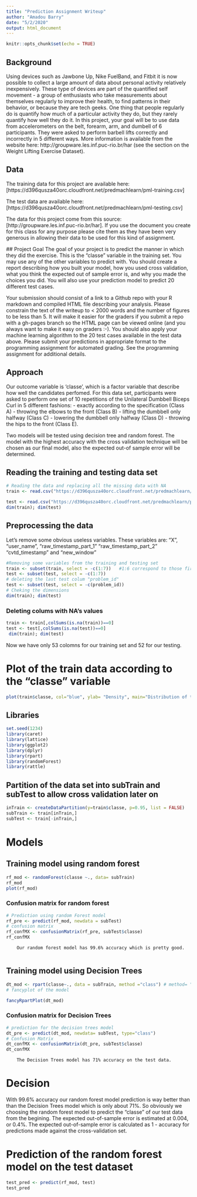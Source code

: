 ```yaml
---
title: "Prediction Assignment Writeup"
author: "Amadou Barry"
date: "5/2/2020"
output: html_document
---
```


```r
knitr::opts_chunk$set(echo = TRUE)
```

## Background
Using devices such as Jawbone Up, Nike FuelBand, and Fitbit it is now possible to collect a large amount of data about personal activity relatively inexpensively. These type of devices are part of the quantified self movement - a group of enthusiasts who take measurements about themselves regularly to improve their health, to find patterns in their behavior, or because they are tech geeks. One thing that people regularly do is quantify how much of a particular activity they do, but they rarely quantify how well they do it. In this project, your goal will be to use data from accelerometers on the belt, forearm, arm, and dumbell of 6 participants. They were asked to perform barbell lifts correctly and incorrectly in 5 different ways. More information is available from the website here: http://groupware.les.inf.puc-rio.br/har (see the section on the Weight Lifting Exercise Dataset).
        
## Data
The training data for this project are available here: [https://d396qusza40orc.cloudfront.net/predmachlearn/pml-training.csv]

The test data are available here: [https://d396qusza40orc.cloudfront.net/predmachlearn/pml-testing.csv]

The data for this project come from this source: [http://groupware.les.inf.puc-rio.br/har]. If you use the document you create for this class for any purpose please cite them as they have been very generous in allowing their data to be used for this kind of assignment.

 ## Project Goal
        The goal of your project is to predict the manner in which they did the exercise. This is the “classe” variable in the training set. You may use any of the other variables to predict with. You should create a report describing how you built your model, how you used cross validation, what you think the expected out of sample error is, and why you made the choices you did. You will also use your prediction model to predict 20 different test cases.

Your submission should consist of a link to a Github repo with your R markdown and compiled HTML file describing your analysis. Please constrain the text of the writeup to < 2000 words and the number of figures to be less than 5. It will make it easier for the graders if you submit a repo with a gh-pages branch so the HTML page can be viewed online (and you always want to make it easy on graders :-). You should also apply your machine learning algorithm to the 20 test cases available in the test data above. Please submit your predictions in appropriate format to the programming assignment for automated grading. See the programming assignment for additional details.

## Approach
Our outcome variable is 'classe',  which is a factor variable that describe how well the candidates perfomed. For this data set, participants were asked to perform one set of 10 repetitions of the Unilateral Dumbbell Biceps Curl in 5 different fashions: - exactly according to the specification (Class A) - throwing the elbows to the front (Class B) - lifting the dumbbell only halfway (Class C) - lowering the dumbbell only halfway (Class D) - throwing the hips to the front (Class E).

Two models will be tested using decision tree and random forest. The model with the highest accuracy with the cross validation technique will be chosen as our final model, also the expected out-of sample error will be determined.

## Reading the training and testing data set 
```r

# Reading the data and replacing all the missing data with NA
train <- read.csv("https://d396qusza40orc.cloudfront.net/predmachlearn/pml-training.csv", na.strings=c("NA","#DIV/0!", ""))

test <- read.csv("https://d396qusza40orc.cloudfront.net/predmachlearn/pml-testing.csv", na.strings=c("NA","#DIV/0!", ""))
dim(train); dim(test)
```
## Preprocessing the data 
 Let's remove some obvious useless variables.
 These variables are: "X", "user_name", "raw_timestamp_part_1" "raw_timestamp_part_2" "cvtd_timestamp" and "new_window"
```r
#Removing some variables from the training and testing set 
train <- subset(train, select = -c(1:7))   #1:6 correspond to those first 6 variables 
test <- subset(test, select = -c(1:7))  
# deleting the last test colum "problem_id"
test <- subset(test, select = -c(problem_id))
# Cheking the dimensions
dim(train); dim(test)

```
### Deleting colums with NA's values
```r
train <- train[,colSums(is.na(train))==0]
test <- test[,colSums(is.na(test))==0]
 dim(train); dim(test)
```
 Now we have only 53 colomns for our training set and 52 for our testing.
 
# Plot of the train data according to the "classe" variable 
```r
plot(train$classe, col="blue", ylab= "Density", main="Distribution of the variable classe")
```
## Libraries
```r
set.seed(1234)
library(caret)
library(lattice)
library(ggplot2)
library(dplyr)
library(rpart)
library(randomForest)
library(rattle)
```

## Partition of the data set into subTrain and subTest to allow cross validation later on
```r
inTrain <- createDataPartition(y=train$classe, p=0.95, list = FALSE)
subTrain <- train[inTrain,]
subTest <- train[-inTrain,]
```
 
# Models 
## Training model using random forest
```r
rf_mod <- randomForest(classe ~., data= subTrain)
rf_mod 
plot(rf_mod)
```

### Confusion matrix for random forest 
```r
# Prediction using random Forest model
rf_pre <- predict(rf_mod, newdata = subTest)
# confusion matrix 
rf_confMX <- confusionMatrix(rf_pre, subTest$classe)
rf_confMX
```
        Our random forest model has 99.6% accuracy which is pretty good.
        
## Training model using Decision Trees
```r
dt_mod <- rpart(classe~., data = subTrain, method ="class") # method= "class" cause y is a factor
# fancyplot of the model

fancyRpartPlot(dt_mod)
```

### Confusion matrix for Decision Trees

```r
# prediction for the decision trees model
dt_pre <- predict(dt_mod, newdata= subTest, type="class")
# Confusion Matrix
dt_confMX <- confusionMatrix(dt_pre, subTest$classe)
dt_confMX
```
        The Decision Trees model has 71% accuracy on the test data.

# Decision 
With 99.6% accuracy our random forest model prediction is way better than than the Decision Trees model which is only about 71%. So obviously we choosing the random forest model to predict the "classe" of our test data from the begining. The expected out-of-sample error is estimated at 0.004, or 0.4%. The expected out-of-sample error is calculated as 1 - accuracy for predictions made against the cross-validation set. 

# Prediction of the random forest model on the test dataset
```r
test_pred <- predict(rf_mod, test)
test_pred
```







